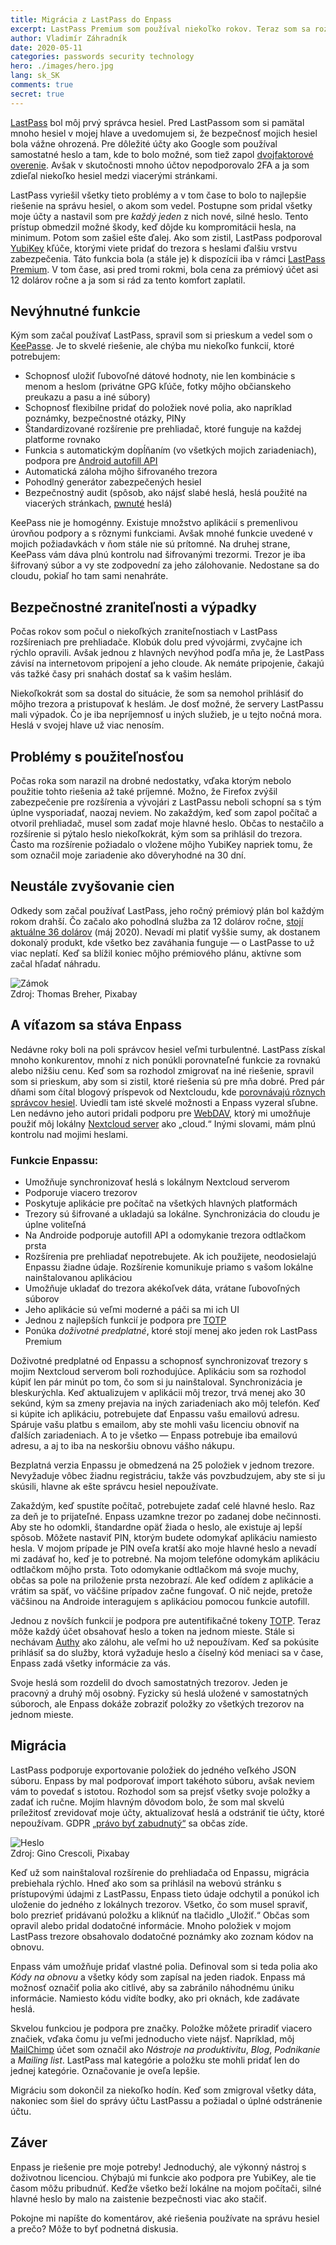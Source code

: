 ```yaml
---
title: Migrácia z LastPass do Enpass
excerpt: LastPass Premium som používal niekoľko rokov. Teraz som sa rozhodol zmigrovať na iné riešenie. Aké som mal dôvody a bola migrácia zložitá?
author: Vladimír Záhradník
date: 2020-05-11
categories: passwords security technology
hero: ./images/hero.jpg
lang: sk_SK
comments: true
secret: true
---
```


[LastPass][lastpass] bol môj prvý správca hesiel. Pred LastPassom som si pamätal mnoho hesiel v mojej hlave a uvedomujem si, že bezpečnosť mojich hesiel bola vážne ohrozená. Pre dôležité účty ako Google som používal samostatné heslo a tam, kde to bolo možné, som tiež zapol [dvojfaktorové overenie][2fa]. Avšak v skutočnosti mnoho účtov nepodporovalo 2FA a ja som zdieľal niekoľko hesiel medzi viacerými stránkami.

LastPass vyriešil všetky tieto problémy a v tom čase to bolo to najlepšie riešenie na správu hesiel, o akom som vedel. Postupne som pridal všetky moje účty a nastavil som pre *každý jeden* z nich nové, silné heslo. Tento prístup obmedzil možné škody, keď dôjde ku kompromitácii hesla, na minimum. Potom som zašiel ešte ďalej. Ako som zistil, LastPass podporoval [YubiKey][yubikey] kľúče, ktorými viete pridať do trezora s heslami ďalšiu vrstvu zabezpečenia. Táto funkcia bola (a stále je) k dispozícii iba v rámci [LastPass Premium][lastpass-plans]. V tom čase, asi pred tromi rokmi, bola cena za prémiový účet asi 12 dolárov ročne a ja som si rád za tento komfort zaplatil.

## Nevýhnutné funkcie
Kým som začal používať LastPass, spravil som si prieskum a vedel som o [KeePasse][keepass]. Je to skvelé riešenie, ale chýba mu niekoľko funkcií, ktoré potrebujem:
- Schopnosť uložiť ľubovoľné dátové hodnoty, nie len kombinácie s menom a heslom (privátne GPG kľúče, fotky môjho občianskeho preukazu a pasu a iné súbory)
- Schopnosť flexibilne pridať do položiek nové polia, ako napríklad poznámky, bezpečnostné otázky, PINy
- Štandardizované rozšírenie pre prehliadač, ktoré funguje na každej platforme rovnako
- Funkcia s automatickým dopĺňaním (vo všetkých mojich zariadeniach), podpora pre [Android autofill API][android-autofill]
- Automatická záloha môjho šifrovaného trezora
- Pohodlný generátor zabezpečených hesiel
- Bezpečnostný audit (spôsob, ako nájsť slabé heslá, heslá použité na viacerých stránkach, [pwnuté][pwn] heslá)

KeePass nie je homogénny. Existuje množstvo aplikácií s premenlivou úrovňou podpory a s rôznymi funkciami. Avšak mnohé funkcie uvedené v mojich požiadavkách v ňom stále nie sú prítomné. Na druhej strane, KeePass vám dáva plnú kontrolu nad šifrovanými trezormi. Trezor je iba šifrovaný súbor a vy ste zodpovední za jeho zálohovanie. Nedostane sa do cloudu, pokiaľ ho tam sami nenahráte.

## Bezpečnostné zraniteľnosti a výpadky
Počas rokov som počul o niekoľkých zraniteľnostiach v LastPass rozšíreniach pre prehliadače. Klobúk dolu pred vývojármi, zvyčajne ich rýchlo opravili. Avšak jednou z hlavných nevýhod podľa mňa je, že LastPass závisí na internetovom pripojení a jeho cloude. Ak nemáte pripojenie, čakajú vás tažké časy pri snahách dostať sa k vašim heslám.

Niekoľkokrát som sa dostal do situácie, že som sa nemohol prihlásiť do môjho trezora a pristupovať k heslám. Je dosť možné, že servery LastPassu mali výpadok. Čo je iba nepríjemnosť u iných služieb, je u tejto nočná mora. Heslá v svojej hlave už viac nenosím.

## Problémy s použiteľnosťou
Počas roka som narazil na drobné nedostatky, vďaka ktorým nebolo použitie tohto riešenia až také príjemné. Možno, že Firefox zvýšil zabezpečenie pre rozšírenia a vývojári z LastPassu neboli schopní sa s tým úplne vysporiadať, naozaj neviem. No zakaždým, keď som zapol počítač a otvoril prehliadač, musel som zadať moje hlavné heslo. Občas to nestačilo a rozšírenie si pýtalo heslo niekoľkokrát, kým som sa prihlásil do trezora. Často ma rozšírenie požiadalo o vložene môjho YubiKey napriek tomu, že som označil moje zariadenie ako dôveryhodné na 30 dní.

## Neustále zvyšovanie cien
Odkedy som začal používať LastPass, jeho ročný prémiový plán bol každým rokom drahší. Čo začalo ako pohodlná služba za 12 dolárov ročne, [stojí aktuálne 36 dolárov][lastpass-plans] (máj 2020). Nevadí mi platiť vyššie sumy, ak dostanem dokonalý produkt, kde všetko bez zaváhania funguje — o LastPasse to už viac neplatí. Keď sa blížil koniec môjho prémiového plánu, aktívne som začal hľadať náhradu.

<div className="Image__Large">
  <img src="./images/security-lock.png" alt="Zámok" />
  <figcaption>Zdroj: Thomas Breher, Pixabay</figcaption>
</div>

## A víťazom sa stáva Enpass
Nedávne roky boli na poli správcov hesiel veľmi turbulentné. LastPass získal mnoho konkurentov, mnohí z nich ponúkli porovnateľné funkcie za rovnakú alebo nižšiu cenu. Keď som sa rozhodol zmigrovať na iné riešenie, spravil som si prieskum, aby som si zistil, ktoré riešenia sú pre mňa dobré. Pred pár dňami som čítal blogový príspevok od Nextcloudu, kde [porovnávajú rôznych správcov hesiel][nextcloud-pass]. Uviedli tam isté skvelé možnosti a Enpass vyzeral sľubne. Len nedávno jeho autori pridali podporu pre [WebDAV][webdav], ktorý mi umožňuje použiť môj lokálny [Nextcloud server][nextcloud] ako „cloud.“ Inými slovami, mám plnú kontrolu nad mojimi heslami.

### Funkcie Enpassu:
- Umožňuje synchronizovať heslá s lokálnym Nextcloud serverom
- Podporuje viacero trezorov
- Poskytuje aplikácie pre počítač na všetkých hlavných platformách
- Trezory sú šifrované a ukladajú sa lokálne. Synchronizácia do cloudu je úplne voliteľná
- Na Androide podporuje autofill API a odomykanie trezora odtlačkom prsta
- Rozšírenia pre prehliadať nepotrebujete. Ak ich použijete, neodosielajú Enpassu žiadne údaje. Rozšírenie komunikuje priamo s vašom lokálne nainštalovanou aplikáciou
- Umožňuje ukladať do trezora akékoľvek dáta, vrátane ľubovoľných súborov
- Jeho aplikácie sú veľmi moderné a páči sa mi ich UI
- Jednou z najlepších funkcií je podpora pre [TOTP][totp]
- Ponúka *doživotné predplatné*, ktoré stojí menej ako jeden rok LastPass Premium

Doživotné predplatné od Enpassu a schopnosť synchronizovať trezory s mojim Nextcloud serverom boli rozhodujúce. Aplikáciu som sa rozhodol kúpiť len pár minút po tom, čo som si ju nainštaloval. Synchronizácia je bleskurýchla. Keď aktualizujem v aplikácii môj trezor, trvá menej ako 30 sekúnd, kým sa zmeny prejavia na iných zariadeniach ako môj telefón. Keď si kúpite ich aplikáciu, potrebujete dať Enpassu vašu emailovú adresu. Spáruje vašu platbu s emailom, aby ste mohli vašu licenciu obnoviť na ďalších zariadeniach. A to je všetko — Enpass potrebuje iba emailovú adresu, a aj to iba na neskoršiu obnovu vášho nákupu.

Bezplatná verzia Enpassu je obmedzená na 25 položiek v jednom trezore. Nevyžaduje vôbec žiadnu registráciu, takže vás povzbudzujem, aby ste si ju skúsili, hlavne ak ešte správcu hesiel nepoužívate.

Zakaždým, keď spustíte počítač, potrebujete zadať celé hlavné heslo. Raz za deň je to prijateľné. Enpass uzamkne trezor po zadanej dobe nečinnosti. Aby ste ho odomkli, štandardne opäť žiada o heslo, ale existuje aj lepší spôsob. Môžete nastaviť PIN, ktorým budete odomykať aplikáciu namiesto hesla. V mojom prípade je PIN oveľa kratší ako moje hlavné heslo a nevadí mi zadávať ho, keď je to potrebné. Na mojom telefóne odomykám aplikáciu odtlačkom môjho prsta. Toto odomykanie odtlačkom má svoje muchy, občas sa pole na priloženie prsta nezobrazí. Ale keď odídem z aplikácie a vrátim sa späť, vo väčšine prípadov začne fungovať. O nič nejde, pretože väčšinou na Androide interagujem s aplikáciou pomocou funkcie autofill.

Jednou z novších funkcií je podpora pre autentifikačné tokeny [TOTP][totp]. Teraz môže každý účet obsahovať heslo a token na jednom mieste. Stále si nechávam [Authy][authy] ako zálohu, ale veľmi ho už nepoužívam. Keď sa pokúsite prihlásiť sa do služby, ktorá vyžaduje heslo a číselný kód meniaci sa v čase, Enpass zadá všetky informácie za vás.

Svoje heslá som rozdelil do dvoch samostatných trezorov. Jeden je pracovný a druhý môj osobný. Fyzicky sú heslá uložené v samostatných súboroch, ale Enpass dokáže zobraziť položky zo všetkých trezorov na jednom mieste.

## Migrácia
LastPass podporuje exportovanie položiek do jedného veľkého JSON súboru. Enpass by mal podporovať import takéhoto súboru, avšak neviem vám to povedať s istotou. Rozhodol som sa prejsť všetky svoje položky a zadať ich ručne. Mojím hlavným dôvodom bolo, že som mal skvelú príležitosť zrevidovať moje účty, aktualizovať heslá a odstrániť tie účty, ktoré nepoužívam. GDPR [„právo byť zabudnutý“][gdpr-forget] sa občas zíde.

<div className="Image__Large">
  <img src="./images/password-app.jpg" alt="Heslo" />
  <figcaption>Zdroj: Gino Crescoli, Pixabay</figcaption>
</div>

Keď už som nainštaloval rozšírenie do prehliadača od Enpassu, migrácia prebiehala rýchlo. Hneď ako som sa prihlásil na webovú stránku s prístupovými údajmi z LastPassu, Enpass tieto údaje odchytil a ponúkol ich uloženie do jedného z lokálnych trezorov. Všetko, čo som musel spraviť, bolo prezrieť pridávanú položku a kliknúť na tlačidlo „Uložiť.“ Občas som opravil alebo pridal dodatočné informácie. Mnoho položiek v mojom LastPass trezore obsahovalo dodatočné poznámky ako zoznam kódov na obnovu.

Enpass vám umožňuje pridať vlastné polia. Definoval som si teda polia ako *Kódy na obnovu* a všetky kódy som zapísal na jeden riadok. Enpass má možnosť označiť polia ako citlivé, aby sa zabránilo náhodnému úniku informácie. Namiesto kódu vidíte bodky, ako pri oknách, kde zadávate heslá.

Skvelou funkciou je podpora pre značky. Položke môžete priradiť viacero značiek, vďaka čomu ju veľmi jednoducho viete nájsť. Napríklad, môj [MailChimp][mailchimp] účet som označil ako *Nástroje na produktivitu*, *Blog*, *Podnikanie* a *Mailing list*. LastPass mal kategórie a položku ste mohli pridať len do jednej kategórie. Označovanie je oveľa lepšie.

Migráciu som dokončil za niekoľko hodín. Keď som zmigroval všetky dáta, nakoniec som šiel do správy účtu LastPassu a požiadal o úplné odstránenie účtu.

## Záver
Enpass je riešenie pre moje potreby! Jednoduchý, ale výkonný nástroj s doživotnou licenciou. Chýbajú mi funkcie ako podpora pre YubiKey, ale tie časom môžu pribudnúť. Keďže všetko beží lokálne na mojom počítači, silné hlavné heslo by malo na zaistenie bezpečnosti viac ako stačiť.

Pokojne mi napíšte do komentárov, aké riešenia používate na správu hesiel a prečo? Môže to byť podnetná diskusia.

[//]: # (Used references)
[lastpass]: https://www.lastpass.com/
[2fa]: https://en.wikipedia.org/wiki/Multi-factor_authentication
[yubikey]: https://www.yubico.com/
[lastpass-plans]: https://www.lastpass.com/pricing
[keepass]: https://keepass.info/
[android-autofill]: https://developer.android.com/guide/topics/text/autofill-optimize
[lastpass-issue]: https://bugs.chromium.org/p/project-zero/issues/detail?id=1209
[dashlane]: https://www.dashlane.com/
[nextcloud]: https://nextcloud.com/
[nextcloud-pass]: https://nextcloud.com/blog/password-managers-for-nextcloud/
[webdav]: https://cs.wikipedia.org/wiki/WebDAV
[gdpr-forget]: https://gdpr-info.eu/art-17-gdpr/
[authy]: https://authy.com/
[mailchimp]: https://mailchimp.com/
[totp]: https://en.wikipedia.org/wiki/Time-based_One-time_Password_algorithm
[pwn]: https://en.wikipedia.org/wiki/Pwn